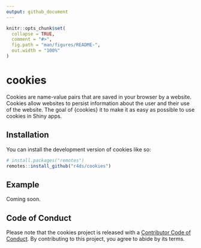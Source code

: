 ```yaml
---
output: github_document
---
```


<!-- README.md is generated from README.Rmd. Please edit that file -->

```r
knitr::opts_chunk$set(
  collapse = TRUE,
  comment = "#>",
  fig.path = "man/figures/README-",
  out.width = "100%"
)
```

# cookies

<!-- badges: start -->
<!-- badges: end -->

Cookies are name-value pairs that are saved in your browser by a website. 
Cookies allow websites to persist information about the user and their use of the website.
The goal of {cookies} it to make it as easy as possible to use cookies in Shiny apps.

## Installation

You can install the development version of cookies like so:

``` r
# install.packages("remotes")
remotes::install_github("r4ds/cookies")
```

## Example

Coming soon.

## Code of Conduct

Please note that the cookies project is released with a [Contributor Code of Conduct](https://contributor-covenant.org/version/2/1/CODE_OF_CONDUCT.html). By contributing to this project, you agree to abide by its terms.
